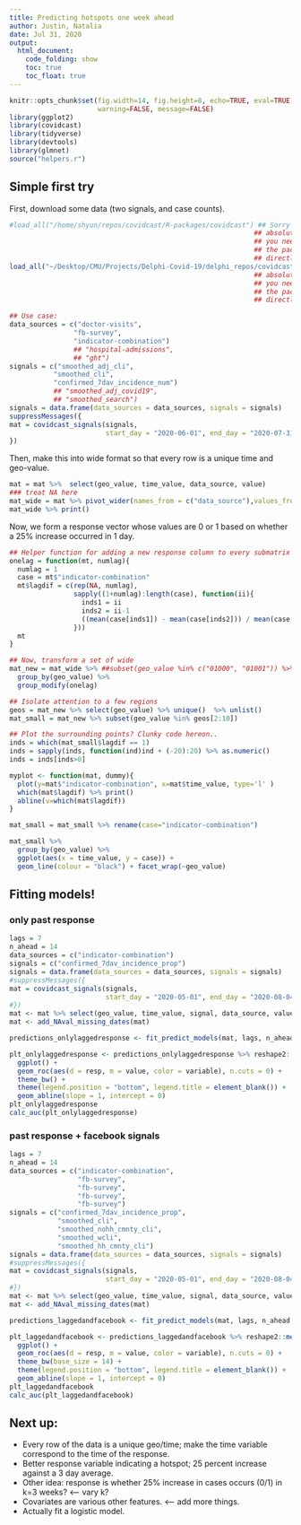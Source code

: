 ```yaml
---
title: Predicting hotspots one week ahead
author: Justin, Natalia 
date: Jul 31, 2020
output:
  html_document:
    code_folding: show
    toc: true
    toc_float: true
---
```


```r
knitr::opts_chunk$set(fig.width=14, fig.height=8, echo=TRUE, eval=TRUE, cache=TRUE,
                      warning=FALSE, message=FALSE)
library(ggplot2)
library(covidcast)
library(tidyverse)
library(devtools)
library(glmnet)
source("helpers.r")
```

## Simple first try

First, download some data (two signals, and case counts).

```r
#load_all("/home/shyun/repos/covidcast/R-packages/covidcast") ## Sorry for the
                                                             ## absolute path,
                                                             ## you need to load
                                                             ## the package
                                                             ## directly
load_all("~/Desktop/CMU/Projects/Delphi-Covid-19/delphi_repos/covidcast/R-packages/covidcast") ## Sorry for the
                                                             ## absolute path,
                                                             ## you need to load
                                                             ## the package
                                                             ## directly

## Use case:
data_sources = c("doctor-visits",
                "fb-survey",
                "indicator-combination")
                ## "hospital-admissions",
                ## "ght")
signals = c("smoothed_adj_cli",
           "smoothed_cli",
           "confirmed_7dav_incidence_num")
           ## "smoothed_adj_covid19",
           ## "smoothed_search")
signals = data.frame(data_sources = data_sources, signals = signals)
suppressMessages({
mat = covidcast_signals(signals,
                        start_day = "2020-06-01", end_day = "2020-07-31")
})
```

Then, make this into wide format so that every row is a unique time and geo-value.

```r
mat = mat %>%  select(geo_value, time_value, data_source, value)
### treat NA here
mat_wide = mat %>% pivot_wider(names_from = c("data_source"),values_from="value")
mat_wide %>% print()
```

Now, we form a response vector whose values are 0 or 1 based on whether a 25% increase occurred in 1 day.

```r
## Helper function for adding a new response column to every submatrix by geo-value.
onelag = function(mt, numlag){
  numlag = 1
  case = mt$"indicator-combination"
  mt$lagdif = c(rep(NA, numlag),
                sapply((1+numlag):length(case), function(ii){
                  inds1 = ii
                  inds2 = ii-1
                  ((mean(case[inds1]) - mean(case[inds2])) / mean(case[inds2]) ) > 1.25
                }))
  mt
}

## Now, transform a set of wide
mat_new = mat_wide %>% ##subset(geo_value %in% c("01000", "01001")) %>% 
  group_by(geo_value) %>%
  group_modify(onelag)

## Isolate attention to a few regions
geos = mat_new %>% select(geo_value) %>% unique()  %>% unlist()
mat_small = mat_new %>% subset(geo_value %in% geos[2:10])

## Plot the surrounding points? Clunky code hereon..
inds = which(mat_small$lagdif == 1)
inds = sapply(inds, function(ind)ind + (-20):20) %>% as.numeric()
inds = inds[inds>0]

myplot <- function(mat, dummy){
  plot(y=mat$"indicator-combination", x=mat$time_value, type='l' )
  which(mat$lagdif) %>% print()
  abline(v=which(mat$lagdif))
}

mat_small = mat_small %>% rename(case="indicator-combination")

mat_small %>%
  group_by(geo_value) %>%
  ggplot(aes(x = time_value, y = case)) +
  geom_line(colour = "black") + facet_wrap(~geo_value)
```


## Fitting models!

### only past response
```r
lags = 7
n_ahead = 14
data_sources = c("indicator-combination")
signals = c("confirmed_7dav_incidence_prop")
signals = data.frame(data_sources = data_sources, signals = signals)
#suppressMessages({
mat = covidcast_signals(signals,
                        start_day = "2020-05-01", end_day = "2020-08-04")
#})
mat <- mat %>% select(geo_value, time_value, signal, data_source, value)
mat <- add_NAval_missing_dates(mat)

predictions_onlylaggedresponse <- fit_predict_models(mat, lags, n_ahead, response = "confirmed_7dav_incidence_prop")

plt_onlylaggedresponse <- predictions_onlylaggedresponse %>% reshape2::melt(id.vars = c("geo_value", "time_value", "resp")) %>% 
  ggplot() + 
  geom_roc(aes(d = resp, m = value, color = variable), n.cuts = 0) + 
  theme_bw() + 
  theme(legend.position = "bottom", legend.title = element_blank()) +
  geom_abline(slope = 1, intercept = 0)
plt_onlylaggedresponse
calc_auc(plt_onlylaggedresponse)
```

### past response + facebook signals
```r
lags = 7
n_ahead = 14
data_sources = c("indicator-combination", 
                 "fb-survey", 
                 "fb-survey", 
                 "fb-survey", 
                 "fb-survey")
signals = c("confirmed_7dav_incidence_prop", 
            "smoothed_cli", 
            "smoothed_nohh_cmnty_cli", 
            "smoothed_wcli", 
            "smoothed_hh_cmnty_cli")
signals = data.frame(data_sources = data_sources, signals = signals)
#suppressMessages({
mat = covidcast_signals(signals,
                        start_day = "2020-05-01", end_day = "2020-08-04")
#})
mat <- mat %>% select(geo_value, time_value, signal, data_source, value)
mat <- add_NAval_missing_dates(mat)

predictions_laggedandfacebook <- fit_predict_models(mat, lags, n_ahead, "confirmed_7dav_incidence_prop")

plt_laggedandfacebook <- predictions_laggedandfacebook %>% reshape2::melt(id.vars = c("geo_value", "time_value", "resp")) %>% 
  ggplot() + 
  geom_roc(aes(d = resp, m = value, color = variable), n.cuts = 0) + 
  theme_bw(base_size = 14) + 
  theme(legend.position = "bottom", legend.title = element_blank()) +
  geom_abline(slope = 1, intercept = 0)
plt_laggedandfacebook
calc_auc(plt_laggedandfacebook)
```


## Next up:
- Every row of the data is a unique geo/time; make the time variable correspond to the time of the response.
- Better response variable indicating a hotspot; 25 percent increase against a 3 day average.
- Other idea: response is whether 25% increase in cases occurs (0/1) in k=3 weeks? <-- vary k?
- Covariates are various other features. <-- add more things.
- Actually fit a logistic model.
